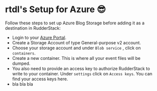 # rtdl's Setup for Azure 😎

Follow these steps to set up Azure Blog Storage before adding it as a destination in RudderStack:

- Login to your [Azure Portal](https://portal.azure.com/).
- Create a Storage Account of type General-purpose v2 account.
- Choose your storage account and under `Blob service` , click on `containers`.
- Create a new container. This is where all your event files will be dumped.
- You also need to provide an access key to authorize RudderStack to write to your container. Under `settings` click on `Access keys`. You can find your access keys here.
- bla bla bla
